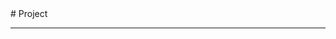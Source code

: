 
<BaseLayout title="Project">
  <BaseCard title="Project">
# Project

---

  </BaseCard>
  <ProjectCard
    title="2016.01分班快闪"
    image="https://creation.bcmcdn.com/120/kitten/d2ViXzIwMDFfNDg4MzQyOF8xMTY4NDc5ODJfMTczNTM1ODA3NTMwMV8zMjA3NTRiMg=="
    desc="纪念我们的青春！"
    url="https://shequ.codemao.cn/work/116847982"
    badge="Kitten"
    target="_self"
  />
  <ProjectCard
    title="Word-testing-application"
    image="https://creation.bcmcdn.com/445/kitten/d2ViXzIwMDFfNDg4MzQyOF8yMzYyOTcwNjJfMTczNTM1ODU0NTAxM19kMWIxNjY2NQ==.png"
    desc="一个用Kitten复刻的游戏"
    url="https://shequ.codemao.cn/work/236297062"
    badge="Kitten"
    target="_self"
  />
</BaseLayout>
